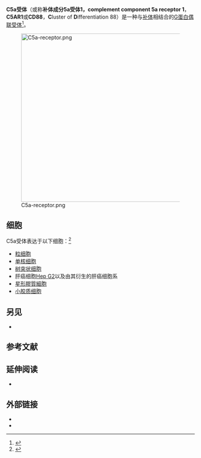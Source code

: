 {{Infobox_gene}}

'''C5a受体'''（{{lang-en|C5a receptor}}或称'''补体成分5a受体1，complement component 5a receptor 1'''，'''C5AR1'''或'''CD88'''，'''C'''luster of '''D'''ifferentiation 88）是一种与[[补体受体|补体]]{{le|补体成分5a|Complement component 5a|C5a}}相结合的[[G蛋白偶联受体|G蛋白偶联受体]]<ref name="pmid8011297">{{cite journal | author = Gerard C, Gerard NP | title = C5A anaphylatoxin and its seven transmembrane-segment receptor | journal = Annu. Rev. Immunol. | volume = 12 | issue = | pages = 775–808 | year = 1994 | pmid = 8011297 | doi = 10.1146/annurev.iy.12.040194.004015 }}</ref>。

[[Image:C5a-receptor.png|450px]]

==细胞==
C5a受体表达于以下细胞：<ref name="pmid= 23383423">{{cite journal  | author= Klos A, Wende E, Wareham KJ, Monk PN. |title=International Union of Pharmacology. LXXXVII. Complement peptide C5a, C4a, and C3a receptors |journal=Pharmacol. Rev. |volume=65 |issue= 1 |pages= 500–43 |year= 2013 |pmid= 23383423 |doi=10.1124/pr.111.005223}}</ref>
*[[粒细胞|粒细胞]]
*[[单核细胞|单核细胞]]
*[[树突状细胞|树突状细胞]]
*肝癌细胞[[Hep_G2|Hep G2]]以及由其衍生的肝癌细胞系
*[[星形膠質細胞|星形膠質細胞]]
*[[小胶质细胞|小胶质细胞]]

==另见==
*{{le|补体成分5a|Complement component 5a}}

== 参考文献 ==
{{Reflist}}

==延伸阅读==
{{refbegin | 2}}
{{PBB_Further_reading 
| citations = 
*{{cite journal  | author=Sengeløv H |title=Complement receptors in neutrophils. |journal=Crit. Rev. Immunol. |volume=15 |issue= 2 |pages= 107–31 |year= 1996 |pmid= 8573284 |doi=  }}
*{{cite journal  | author=Beil WJ, Schulz M, Wefelmeyer U |title=Mast cell granule composition and tissue location--a close correlation. |journal=Histol. Histopathol. |volume=15 |issue= 3 |pages= 937–46 |year= 2001 |pmid= 10963136 |doi=  }}
*{{cite journal  | author=Yamamoto T |title=Roles of the ribosomal protein S19 dimer and the C5a receptor in pathophysiological functions of phagocytic leukocytes. |journal=Pathol. Int. |volume=57 |issue= 1 |pages= 1–11 |year= 2007 |pmid= 17199736 |doi= 10.1111/j.1440-1827.2007.02049.x }}
*{{cite journal  | author=Bao L, Gerard NP, Eddy RL, ''et al.'' |title=Mapping of genes for the human C5a receptor (C5AR), human FMLP receptor (FPR), and two FMLP receptor homologue orphan receptors (FPRH1, FPRH2) to chromosome 19. |journal=Genomics |volume=13 |issue= 2 |pages= 437–40 |year= 1992 |pmid= 1612600 |doi=10.1016/0888-7543(92)90265-T  }}
*{{cite journal  | author=Gerard NP, Gerard C |title=The chemotactic receptor for human C5a anaphylatoxin. |journal=Nature |volume=349 |issue= 6310 |pages= 614–7 |year= 1991 |pmid= 1847994 |doi= 10.1038/349614a0 }}
*{{cite journal  | author=Boulay F, Mery L, Tardif M, ''et al.'' |title=Expression cloning of a receptor for C5a anaphylatoxin on differentiated HL-60 cells. |journal=Biochemistry |volume=30 |issue= 12 |pages= 2993–9 |year= 1991 |pmid= 2007135 |doi=10.1021/bi00226a002  }}
*{{cite journal  | author=Wahl SM, Allen JB, Gartner S, ''et al.'' |title=HIV-1 and its envelope glycoprotein down-regulate chemotactic ligand receptors and chemotactic function of peripheral blood monocytes. |journal=J. Immunol. |volume=142 |issue= 10 |pages= 3553–9 |year= 1989 |pmid= 2541200 |doi=  }}
*{{cite journal  | author=Foreman KE, Vaporciyan AA, Bonish BK, ''et al.'' |title=C5a-induced expression of P-selectin in endothelial cells. | url=https://archive.org/details/sim_journal-of-clinical-investigation_1994-09_94_3/page/1147 |journal=J. Clin. Invest. |volume=94 |issue= 3 |pages= 1147–55 |year= 1994 |pmid= 7521884 |doi=10.1172/JCI117430  | pmc=295185  }}
*{{cite journal  | author=Giannini E, Brouchon L, Boulay F |title=Identification of the major phosphorylation sites in human C5a anaphylatoxin receptor in vivo. |journal=J. Biol. Chem. |volume=270 |issue= 32 |pages= 19166–72 |year= 1995 |pmid= 7642584 |doi=10.1074/jbc.270.32.19166  }}
*{{cite journal  | author=Buhl AM, Osawa S, Johnson GL |title=Mitogen-activated protein kinase activation requires two signal inputs from the human anaphylatoxin C5a receptor. |journal=J. Biol. Chem. |volume=270 |issue= 34 |pages= 19828–32 |year= 1995 |pmid= 7649993 |doi=10.1074/jbc.270.34.19828  }}
*{{cite journal  | author=Wennogle LP, Conder L, Winter C, ''et al.'' |title=Stabilization of C5a receptor--G-protein interactions through ligand binding. | url=https://archive.org/details/sim_journal-of-cellular-biochemistry_1994-07_55_3/page/380 |journal=J. Cell. Biochem. |volume=55 |issue= 3 |pages= 380–8 |year= 1994 |pmid= 7962171 |doi= 10.1002/jcb.240550316 }}
*{{cite journal  | author=Gerard NP, Bao L, Xiao-Ping H, ''et al.'' |title=Human chemotaxis receptor genes cluster at 19q13.3-13.4. Characterization of the human C5a receptor gene. |journal=Biochemistry |volume=32 |issue= 5 |pages= 1243–50 |year= 1993 |pmid= 8383526 |doi=10.1021/bi00056a007  }}
*{{cite journal  | author=Ames RS, Li Y, Sarau HM, ''et al.'' |title=Molecular cloning and characterization of the human anaphylatoxin C3a receptor. |journal=J. Biol. Chem. |volume=271 |issue= 34 |pages= 20231–4 |year= 1996 |pmid= 8702752 |doi=10.1074/jbc.271.34.20231  }}
*{{cite journal  | author=Werfel T, Zwirner J, Oppermann M, ''et al.'' |title=CD88 antibodies specifically bind to C5aR on dermal CD117+ and CD14+ cells and react with a desmosomal antigen in human skin. |journal=J. Immunol. |volume=157 |issue= 4 |pages= 1729–35 |year= 1996 |pmid= 8759762 |doi=  }}
*{{cite journal  | author=Höpken UE, Lu B, Gerard NP, Gerard C |title=The C5a chemoattractant receptor mediates mucosal defence to infection. |journal=Nature |volume=383 |issue= 6595 |pages= 86–9 |year= 1996 |pmid= 8779720 |doi= 10.1038/383086a0 }}
*{{cite journal  | author=Chen Z, Zhang X, Gonnella NC, ''et al.'' |title=Residues 21-30 within the extracellular N-terminal region of the C5a receptor represent a binding domain for the C5a anaphylatoxin. |journal=J. Biol. Chem. |volume=273 |issue= 17 |pages= 10411–9 |year= 1998 |pmid= 9553099 |doi=10.1074/jbc.273.17.10411  }}
*{{cite journal  | author=Floreani AA, Heires AJ, Welniak LA, ''et al.'' |title=Expression of receptors for C5a anaphylatoxin (CD88) on human bronchial epithelial cells: enhancement of C5a-mediated release of IL-8 upon exposure to cigarette smoke. |journal=J. Immunol. |volume=160 |issue= 10 |pages= 5073–81 |year= 1998 |pmid= 9590258 |doi=  }}
*{{cite journal  | author=Ottonello L, Corcione A, Tortolina G, ''et al.'' |title=rC5a directs the in vitro migration of human memory and naive tonsillar B lymphocytes: implications for B cell trafficking in secondary lymphoid tissues. |journal=J. Immunol. |volume=162 |issue= 11 |pages= 6510–7 |year= 1999 |pmid= 10352266 |doi=  }}
*{{cite journal  | author=Kohleisen B, Shumay E, Sutter G, ''et al.'' |title=Stable expression of HIV-1 Nef induces changes in growth properties and activation state of human astrocytes. |journal=AIDS |volume=13 |issue= 17 |pages= 2331–41 |year= 2000 |pmid= 10597774 |doi=10.1097/00002030-199912030-00004  }}
}}
*{{cite journal | author= Monk PN, Scola A-M, Madala P, Fairlie DP| title=Function, structure and therapeutic potential of complement C5a receptors | url= https://archive.org/details/sim_british-journal-of-pharmacology_2007-10_152_4/page/429| journal= British Journal of Pharmacology | year= 2007| volume= 152| pages=429–48|pmid= 17603557|doi=10.1038/sj.bjp.0707332 | issue= 4 | pmc= 2050825 }}
{{refend}}

==外部链接==
* {{cite web | url = http://www.iuphar-db.org/GPCR/ReceptorDisplayForward?receptorID=2972 | title = Anaphylatoxin Receptors: C5a | accessdate =  | author =  | authorlink =  | coauthors =  | date =  | format =  | work = IUPHAR Database of Receptors and Ion Channels | publisher = International Union of Basic and Clinical Pharmacology | pages =  | language =  | archiveurl = https://web.archive.org/web/20140407074942/http://www.iuphar-db.org/GPCR/ReceptorDisplayForward?receptorID=2972 | archivedate = 2014-04-07 | quote =  | dead-url = yes }}
* {{MeshName|C5a+receptors}}

{{Clusters of differentiation}}
{{G protein-coupled receptors}}
{{补体系统}}

<!-- The PBB_Controls template provides controls for Protein Box Bot, please see Template:PBB_Controls for details. -->
{{PBB_Controls
| update_page = yes 
| require_manual_inspection = no 
| update_protein_box = yes
| update_summary = no
| update_citations = yes
}}